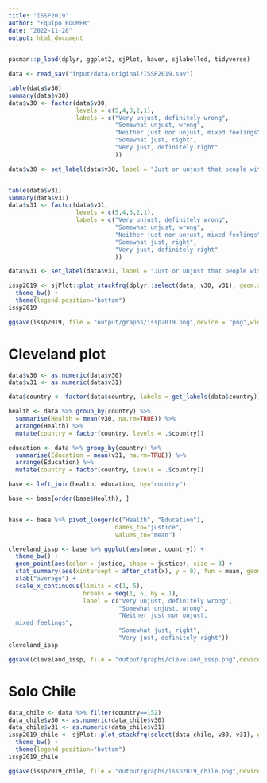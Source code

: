 ```yaml
---
title: "ISSP2019"
author: "Equipo EDUMER"
date: "2022-11-28"
output: html_document
---
```



```r
pacman::p_load(dplyr, ggplot2, sjPlot, haven, sjlabelled, tidyverse)

data <- read_sav("input/data/original/ISSP2019.sav")
```

```r
table(data$v30)
summary(data$v30)
data$v30 <- factor(data$v30, 
                   levels = c(5,4,3,2,1),
                   labels = c("Very unjust, definitely wrong", 
                              "Somewhat unjust, wrong", 
                              "Neither just nor unjust, mixed feelings", 
                              "Somewhat just, right", 
                              "Very just, definitely right"
                              ))

data$v30 <- set_label(data$v30, label = "Just or unjust that people with higher incomes can buy better health care than people with lower incomes?")


table(data$v31)
summary(data$v31)
data$v31 <- factor(data$v31, 
                   levels = c(5,4,3,2,1),
                   labels = c("Very unjust, definitely wrong", 
                              "Somewhat unjust, wrong", 
                              "Neither just nor unjust, mixed feelings", 
                              "Somewhat just, right", 
                              "Very just, definitely right"
                              ))

data$v31 <- set_label(data$v31, label = "Just or unjust that people with higher incomes can buy better education for children than people with lower incomes?")
```

```r
issp2019 <- sjPlot::plot_stackfrq(dplyr::select(data, v30, v31), geom.size = 0.4) +
  theme_bw() +
  theme(legend.position="bottom")
issp2019

ggsave(issp2019, file = "output/graphs/issp2019.png",device = "png",width = 25,height = 13,dpi = "retina",units = "cm")
```

# Cleveland plot

```r
data$v30 <- as.numeric(data$v30)
data$v31 <- as.numeric(data$v31)

data$country <- factor(data$country, labels = get_labels(data$country))

health <- data %>% group_by(country) %>% 
  summarise(Health = mean(v30, na.rm=TRUE)) %>% 
  arrange(Health) %>% 
  mutate(country = factor(country, levels = .$country))

education <- data %>% group_by(country) %>%
  summarise(Education = mean(v31, na.rm=TRUE)) %>% 
  arrange(Education) %>% 
  mutate(country = factor(country, levels = .$country))

base <- left_join(health, education, by="country")

base <- base[order(base$Health), ]


base <- base %>% pivot_longer(c("Health", "Education"), 
                              names_to="justice", 
                              values_to="mean")
```

```r
cleveland_issp <- base %>% ggplot(aes(mean, country)) +
  theme_bw() +
  geom_point(aes(color = justice, shape = justice), size = 3) +
  stat_summary(aes(xintercept = after_stat(x), y = 0), fun = mean, geom = "vline", orientation = "y", colour = "green") +
  xlab("average") +
  scale_x_continuous(limits = c(1, 5),
                     breaks = seq(1, 5, by = 1),
                     label = c("Very unjust, definitely wrong", 
                               "Somewhat unjust, wrong", 
                               "Neither just nor unjust, 
  mixed feelings", 
                               "Somewhat just, right", 
                               "Very just, definitely right"))
cleveland_issp

ggsave(cleveland_issp, file = "output/graphs/cleveland_issp.png",device = "png",width = 25,height = 13,dpi = "retina",units = "cm")
```

# Solo Chile

```r
data_chile <- data %>% filter(country==152)
data_chile$v30 <- as.numeric(data_chile$v30)
data_chile$v31 <- as.numeric(data_chile$v31)
issp2019_chile <- sjPlot::plot_stackfrq(select(data_chile, v30, v31), geom.size = 0.4) +
  theme_bw() +
  theme(legend.position="bottom")
issp2019_chile

ggsave(issp2019_chile, file = "output/graphs/issp2019_chile.png",device = "png",width = 25,height = 13,dpi = "retina",units = "cm")
```



